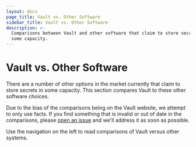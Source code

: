 ```yaml
---
layout: docs
page_title: Vault vs. Other Software
sidebar_title: Vault vs. Other Software
description: >-
  Comparisons between Vault and other software that claim to store secrets in
  some capacity.
---
```


# Vault vs. Other Software

There are a number of other options in the market currently that claim
to store secrets in some capacity. This section compares Vault to these
other software choices.

Due to the bias of the comparisons being on the Vault website, we attempt
to only use facts. If you find something that is invalid or out of date
in the comparisons, please
[open an issue](https://github.com/hashicorp/vault/issues) and we'll
address it as soon as possible.

Use the navigation on the left to read comparisons of Vault versus other
systems.
